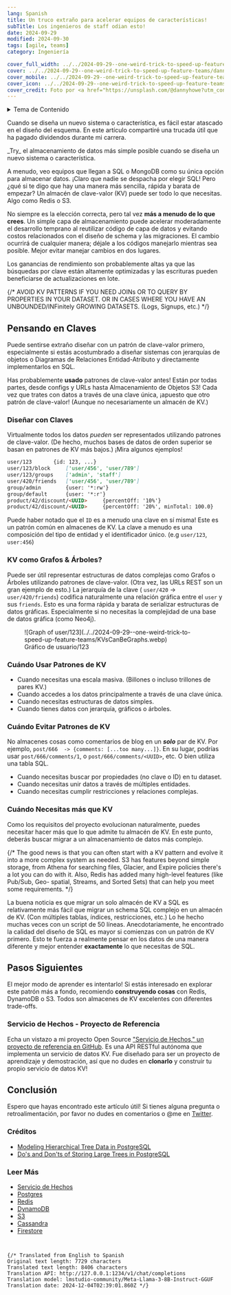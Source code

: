 ```yaml
---
lang: Spanish
title: Un truco extraño para acelerar equipos de características!
subTitle: Los ingenieros de staff odian esto!
date: 2024-09-29
modified: 2024-09-30
tags: [agile, teams]
category: Ingeniería

cover_full_width: ../../2024-09-29--one-weird-trick-to-speed-up-feature-teams/wide_danny-howe-98KlbUsOO_w-unsplash.webp
cover: ../../2024-09-29--one-weird-trick-to-speed-up-feature-teams/danny-howe-98KlbUsOO_w-unsplash__w300.webp
cover_mobile: ../../2024-09-29--one-weird-trick-to-speed-up-feature-teams/danny-howe-98KlbUsOO_w-unsplash__w200.webp
cover_icon: ../../2024-09-29--one-weird-trick-to-speed-up-feature-teams/danny-howe-98KlbUsOO_w-unsplash__w200.webp
cover_credit: Foto por <a href="https://unsplash.com/@dannyhowe?utm_content=creditCopyText&utm_medium=referral&utm_source=unsplash">Danny Howe</a> en <a href="https://unsplash.com/photos/red-and-white-neon-light-signage-98KlbUsOO_w?utm_content=creditCopyText&utm_medium=referral&utm_source=unsplash">Unsplash</a>
---
```


<details>
<summary>Tema de Contenido</summary>

- [Pensando en Claves](#thinking-in-keys)
   - [Diseñar con Claves](#designing-with-keys)
   - [KV como Grafos y Arboles?](#kvs-as-graphs--trees)
   - [Cuándo Usar Patrones de KV](#when-to-use-kv-patterns)
   - [Cuándo Evitar Patrones de KV](#when-to-avoid-kv-patterns)
   - [Cuándo Necesitas más que KV](#when-you-need-more-than-kv)
- [Pasos Siguientes](#next-steps)
   - [Servicio de Hechos - Proyecto de Referencia](#fact-service---reference-project)
- [Conclusión](#conclusion)
   - [Leer Más](#further-reading)

</details>

Cuando se diseña un nuevo sistema o característica, es fácil estar atascado en el diseño del esquema. En este artículo compartiré una trucada útil que ha pagado dividendos durante mi carrera.

<section class="breakout">
_Try_ el almacenamiento de datos más simple posible cuando se diseña un nuevo sistema o característica.
</section>

A menudo, veo equipos que llegan a SQL o MongoDB como su única opción para almacenar datos. ¡Claro que nadie se despacha por elegir SQL! Pero ¿qué si te digo que hay una manera más sencilla, rápida y barata de empezar?
Un almacén de clave-valor (KV) puede ser todo lo que necesitas. Algo como Redis o S3.

No siempre es la elección correcta, pero tal vez **más a menudo de lo que crees**.
Un simple capa de almacenamiento puede acelerar moderadamente el desarrollo temprano al reutilizar código de capa de datos y evitando costos relacionados con el diseño de schema y las migraciones. El cambio ocurrirá de cualquier manera; déjale a los códigos manejarlo mientras sea posible. Mejor evitar manejar cambios en dos lugares.

Los ganancias de rendimiento son probablemente altas ya que las búsquedas por clave están altamente optimizadas y las escrituras pueden beneficiarse de actualizaciones en lote.

{/* AVOID KV PATTERNS IF YOU NEED JOINs OR TO QUERY BY PROPERTIES IN YOUR DATASET. OR IN CASES WHERE YOU HAVE AN UNBOUNDED/INFinitely GROWING DATASETS. (Logs, Signups, etc.) */}

## Pensando en Claves

Puede sentirse extraño diseñar con un patrón de clave-valor primero, especialmente si estás acostumbrado a diseñar sistemas con jerarquías de objetos o Diagramas de Relaciones Entidad-Atributo y directamente implementarlos en SQL.

Has probablemente **usado** patrones de clave-valor antes! Están por todas partes, desde configs y URLs hasta Almacenamiento de Objetos S3! Cada vez que trates con datos a través de una clave única, ¡apuesto que otro patrón de clave-valor! (Aunque no necesariamente un almacén de KV.)

### Diseñar con Claves

Virtualmente todos los datos _pueden_ ser representados utilizando patrones de clave-valor. (De hecho, muchos bases de datos de orden superior se basan en patrones de KV más bajos.) ¡Mira algunos ejemplos!

```markdown
user/123       {id: 123, ...}
user/123/block     ['user/456', 'user/789']
user/123/groups    ['admin', 'staff']
user/420/friends   ['user/456', 'user/789']
group/admin        {user: '*:rw'}
group/default      {user: '*:r'}
product/42/discount/<UUID>     {percentOff: '10%'}
product/42/discount/<UUID>     {percentOff: '20%', minTotal: 100.0}
```
Puede haber notado que el `ID` es a menudo una clave en sí misma! Este es un patrón común en almacenes de KV. La clave a menudo es una composición del tipo de entidad y el identificador único. (e.g `user/123`, `user:456`)

### KV como Grafos & Árboles?

Puede ser útil representar estructuras de datos complejas como Grafos o Árboles utilizando patrones de clave-valor. (Otra vez, las URLs REST son un gran ejemplo de esto.)
La jerarquía de la clave ( `user/420`  -> `user/420/friends`) codifica naturalmente una relación gráfica entre el `user` y sus `friends`.
Esto es una forma rápida y barata de serializar estructuras de datos gráficas. Especialmente si no necesitas la complejidad de una base de datos gráfica (como Neo4j).

<figure>
![Graph of user/123](../../2024-09-29--one-weird-trick-to-speed-up-feature-teams/KVsCanBeGraphs.webp)
<figcaption>Gráfico de usuario/123</figcaption>
</figure>

### Cuándo Usar Patrones de KV

- Cuando necesitas una escala masiva. (Billones o incluso trillones de pares KV.)
- Cuando accedes a los datos principalmente a través de una clave única.
- Cuando necesitas estructuras de datos simples.
- Cuando tienes datos con jerarquía, gráficos o árboles.

### Cuándo Evitar Patrones de KV

No almacenes cosas como comentarios de blog en un **_solo_** par de KV. Por ejemplo, `post/666  -> {comments: [...too many...]}`. En su lugar, podrías usar `post/666/comments/1`, o `post/666/comments/<UUID>`, etc. O bien utiliza una tabla SQL.

- Cuando necesitas buscar por propiedades (no clave o ID) en tu dataset.
- Cuando necesitas unir datos a través de múltiples entidades.
- Cuando necesitas cumplir restricciones y relaciones complejas.

### Cuándo Necesitas más que KV

Como los requisitos del proyecto evolucionan naturalmente, puedes necesitar hacer más que lo que admite tu almacén de KV. En este punto, deberás buscar migrar a un almacenamiento de datos más complejo.

{/* The good news is that you can often start with a KV pattern and evolve it into a more complex system as needed. S3 has features beyond simple storage, from Athena for searching files, Glacier, and Expire policies there's a lot you can do with it. Also, Redis has added many high-level features (like Pub/Sub, Geo- spatial, Streams, and Sorted Sets) that can help you meet some requirements. */}

La buena noticia es que migrar un solo almacén de KV a SQL es relativamente más fácil que migrar un schema SQL complejo en un almacén de KV. (Con múltiples tablas, índices, restricciones, etc.) Lo he hecho muchas veces con un script de 50 líneas.
Anecdotariamente, he encontrado la calidad del diseño de SQL es mayor si comienzas con un patrón de KV primero. Esto te fuerza a realmente pensar en los datos de una manera diferente y mejor entender **exactamente** lo que necesitas de SQL.

## Pasos Siguientes

El mejor modo de aprender es intentarlo! Si estás interesado en explorar este patrón más a fondo, recomiendo **construyendo cosas** con Redis, DynamoDB o S3. Todos son almacenes de KV excelentes con diferentes trade-offs.

### Servicio de Hechos - Proyecto de Referencia

Echa un vistazo a mi proyecto Open Source ["Servicio de Hechos," un proyecto de referencia en GitHub](https://github.com/justsml/fact-service).
Es una API RESTful autónoma que implementa un servicio de datos KV.
Fue diseñado para ser un proyecto de aprendizaje y demostración, así que no dudes en **clonarlo** y construir tu propio servicio de datos KV!

## Conclusión

Espero que hayas encontrado este artículo útil! Si tienes alguna pregunta o retroalimentación, por favor no dudes en comentarios o @me en [Twitter](https://twitter.com/justsml).

### Créditos

- [Modeling Hierarchical Tree Data in PostgreSQL](https://leonardqmarcq.com/posts/modeling-hierarchical-tree-data)
- [Do's and Don'ts of Storing Large Trees in PostgreSQL](https://leonardqmarcq.com/posts/dos-and-donts-of-modeling-hierarchical-trees-in-postgres)

### Leer Más

- [Servicio de Hechos](https://github.com/justsml/fact-service)
- [Postgres](https://www.postgresql.org/)
- [Redis](https://redis.io/)
- [DynamoDB](https://aws.amazon.com/dynamodb/)
- [S3](https://aws.amazon.com/s3/)
- [Cassandra](https://cassandra.apache.org/)
- [Firestore](https://firebase.google.com/docs/firestore)
```


{/* Translated from English to Spanish
Original text length: 7729 characters
Translated text length: 8406 characters
Translation API: http://127.0.0.1:1234/v1/chat/completions
Translation model: lmstudio-community/Meta-Llama-3-8B-Instruct-GGUF
Translation date: 2024-12-04T02:39:01.860Z */}

